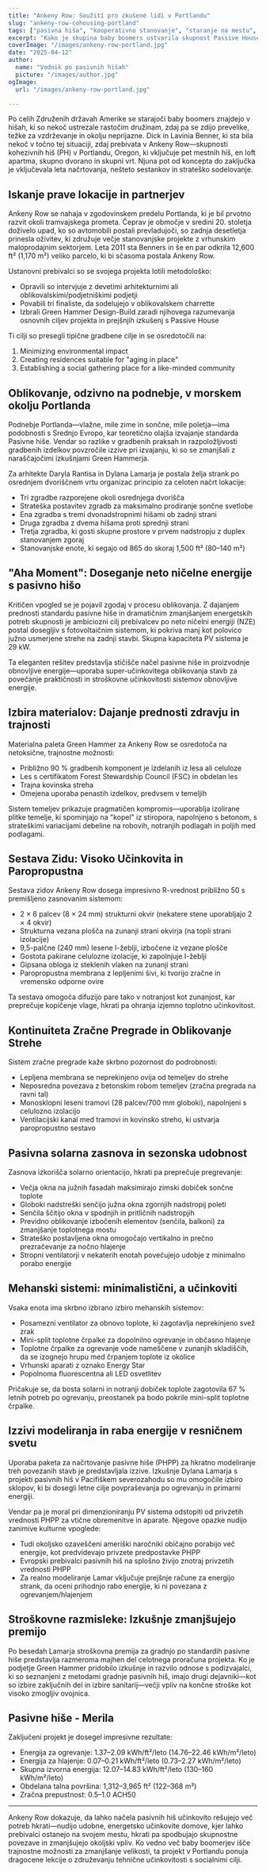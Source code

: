 ```yaml
---
title: "Ankeny Row: Soužití pro zkušené lidi v Portlandu"
slug: "ankeny-row-cohousing-portland"
tags: ["pasivna hiša", "kooperativno stanovanje", "staranje na mestu", "trajnostna zasnova", "energija brez neto"]
excerpt: "Kako je skupina baby boomers ustvarila skupnost Passive House cohousing v Portlandu, Oregon, ki obravnava tako okoljsko trajnost kot socialne potrebe staranja na mestu."
coverImage: "/images/ankeny-row-portland.jpg"
date: "2025-04-12"
author:
  name: "Vodnik po pasivnih hišah"
  picture: "/images/author.jpg"
ogImage:
  url: "/images/ankeny-row-portland.jpg"

---
```

Po celih Združenih državah Amerike se starajoči baby boomers znajdejo v hišah, ki so nekoč ustrezale rastočim družinam, zdaj pa se zdijo prevelike, težke za vzdrževanje in okolju neprijazne. Dick in Lavinia Benner, ki sta bila nekoč v točno tej situaciji, zdaj prebivata v Ankeny Row—skupnosti kohezivnih hiš (PH) v Portlandu, Oregon, ki vključuje pet mestnih hiš, en loft apartma, skupno dvorano in skupni vrt. Njuna pot od koncepta do zaključka je vključevala leta načrtovanja, nešteto sestankov in strateško sodelovanje.

## Iskanje prave lokacije in partnerjev

Ankeny Row se nahaja v zgodovinskem predelu Portlanda, ki je bil prvotno razvit okoli tramvajskega prometa. Čeprav je območje v sredini 20. stoletja doživelo upad, ko so avtomobili postali prevladujoči, so zadnja desetletja prinesla oživitev, ki združuje večje stanovanjske projekte z vrhunskim maloprodajnim sektorjem. Leta 2011 sta Benners in še en par odkrila 12,600 ft² (1,170 m²) veliko parcelo, ki bi sčasoma postala Ankeny Row.

Ustanovni prebivalci so se svojega projekta lotili metodološko:

- Opravili so intervjuje z devetimi arhitekturnimi ali oblikovalskimi/podjetniškimi podjetji
- Povabili tri finaliste, da sodelujejo v oblikovalskem charrette
- Izbrali Green Hammer Design-Build zaradi njihovega razumevanja osnovnih ciljev projekta in prejšnjih izkušenj s Passive House

Ti cilji so presegli tipične gradbene cilje in se osredotočili na:

1. Minimizing environmental impact
2. Creating residences suitable for "aging in place"
3. Establishing a social gathering place for a like-minded community
## Oblikovanje, odzivno na podnebje, v morskem okolju Portlanda

Podnebje Portlanda—vlažne, mile zime in sončne, mile poletja—ima podobnosti s Srednjo Evropo, kar teoretično olajša izvajanje standarda Pasivne hiše. Vendar so razlike v gradbenih praksah in razpoložljivosti gradbenih izdelkov povzročile izzive pri izvajanju, ki so se zmanjšali z naraščajočimi izkušnjami Green Hammerja.

Za arhitekte Daryla Rantisa in Dylana Lamarja je postala želja strank po osrednjem dvoriščnem vrtu organizac principio za celoten načrt lokacije:

- Tri zgradbe razporejene okoli osrednjega dvorišča
- Strateška postavitev zgradb za maksimalno prodiranje sončne svetlobe
- Ena zgradba s tremi dvonadstropnimi hišami ob zadnji strani
- Druga zgradba z dvema hišama proti sprednji strani
- Tretja zgradba, ki gosti skupne prostore v prvem nadstropju z duplex stanovanjem zgoraj
- Stanovanjske enote, ki segajo od 865 do skoraj 1,500 ft² (80–140 m²)
## "Aha Moment": Doseganje neto ničelne energije s pasivno hišo

Kritičen vpogled se je pojavil zgodaj v procesu oblikovanja. Z dajanjem prednosti standardu pasivne hiše in dramatičnim zmanjšanjem energetskih potreb skupnosti je ambiciozni cilj prebivalcev po neto ničelni energiji (NZE) postal dosegljiv s fotovoltaičnim sistemom, ki pokriva manj kot polovico južno usmerjene strehe na zadnji stavbi. Skupna kapaciteta PV sistema je 29 kW.

Ta eleganten rešitev predstavlja stičišče načel pasivne hiše in proizvodnje obnovljive energije—uporaba super-učinkovitega oblikovanja stavb za povečanje praktičnosti in stroškovne učinkovitosti sistemov obnovljive energije.

## Izbira materialov: Dajanje prednosti zdravju in trajnosti

Materialna paleta Green Hammer za Ankeny Row se osredotoča na netoksične, trajnostne možnosti:

- Približno 90 % gradbenih komponent je izdelanih iz lesa ali celuloze
- Les s certifikatom Forest Stewardship Council (FSC) in obdelan les
- Trajna kovinska streha
- Omejena uporaba penastih izdelkov, predvsem v temeljih

Sistem temeljev prikazuje pragmatičen kompromis—uporablja izolirane plitke temelje, ki spominjajo na "kopel" iz stiropora, napolnjeno s betonom, s strateškimi variacijami debeline na robovih, notranjih podlagah in poljih med podlagami.
## Sestava Zidu: Visoko Učinkovita in Paropropustna

Sestava zidov Ankeny Row dosega impresivno R-vrednost približno 50 s premišljeno zasnovanim sistemom:

- 2 × 6 palcev (8 × 24 mm) strukturni okvir (nekatere stene uporabljajo 2 × 4 okvir)
- Strukturna vezana plošča na zunanji strani okvirja (na topli strani izolacije)
- 9,5-palčne (240 mm) lesene I-žeblji, izbočene iz vezane plošče
- Gostota pakirane celulozne izolacije, ki zapolnjuje I-žeblji
- Gipsana obloga iz steklenih vlaken na zunanji strani
- Paropropustna membrana z lepljenimi šivi, ki tvorijo zračne in vremensko odporne ovire

Ta sestava omogoča difuzijo pare tako v notranjost kot zunanjost, kar preprečuje kopičenje vlage, hkrati pa ohranja izjemno toplotno učinkovitost.

## Kontinuiteta Zračne Pregrade in Oblikovanje Strehe

Sistem zračne pregrade kaže skrbno pozornost do podrobnosti:

- Lepljena membrana se neprekinjeno ovija od temeljev do strehe
- Neposredna povezava z betonskim robom temeljev (zračna pregrada na ravni tal)
- Monosklopni leseni tramovi (28 palcev/700 mm globoki), napolnjeni s celulozno izolacijo
- Ventilacijski kanal med tramovi in kovinsko streho, ki ustvarja paropropustno sestavo
## Pasivna solarna zasnova in sezonska udobnost

Zasnova izkorišča solarno orientacijo, hkrati pa preprečuje pregrevanje:

- Večja okna na južnih fasadah maksimirajo zimski dobiček sončne toplote
- Globoki nadstreški senčijo južna okna zgornjih nadstropij poleti
- Senčila ščitijo okna v spodnjih in pritličnih nadstropjih
- Previdno oblikovanje izbočenih elementov (senčila, balkoni) za zmanjšanje toplotnega mostu
- Strateško postavljena okna omogočajo vertikalno in prečno prezračevanje za nočno hlajenje
- Stropni ventilatorji v nekaterih enotah povečujejo udobje z minimalno porabo energije

## Mehanski sistemi: minimalistični, a učinkoviti

Vsaka enota ima skrbno izbrano izbiro mehanskih sistemov:

- Posamezni ventilator za obnovo toplote, ki zagotavlja neprekinjeno svež zrak
- Mini-split toplotne črpalke za dopolnilno ogrevanje in občasno hlajenje
- Toplotne črpalke za ogrevanje vode nameščene v zunanjih skladiščih, da se izognejo hrupu med črpanjem toplote iz okolice
- Vrhunski aparati z oznako Energy Star
- Popolnoma fluorescentna ali LED osvetlitev

Pričakuje se, da bosta solarni in notranji dobiček toplote zagotovila 67 % letnih potreb po ogrevanju, preostanek pa bodo pokrile mini-split toplotne črpalke.
## Izzivi modeliranja in raba energije v resničnem svetu

Uporaba paketa za načrtovanje pasivne hiše (PHPP) za hkratno modeliranje treh povezanih stavb je predstavljala izzive. Izkušnje Dylana Lamarja s projekti pasivnih hiš v Pacifiškem severozahodu so mu omogočile izbiro sklopov, ki bi dosegli letne cilje povpraševanja po ogrevanju in primarni energiji.

Vendar pa je moral pri dimenzioniranju PV sistema odstopiti od privzetih vrednosti PHPP za vtične obremenitve in aparate. Njegove opazke nudijo zanimive kulturne vpoglede:

- Tudi okoljsko ozaveščeni ameriški naročniki običajno porabijo več energije, kot predvidevajo privzete predpostavke PHPP
- Evropski prebivalci pasivnih hiš na splošno živijo znotraj privzetih vrednosti PHPP
- Za realno modeliranje Lamar vključuje prejšnje račune za energijo strank, da oceni prihodnjo rabo energije, ki ni povezana z ogrevanjem/hlajenjem

## Stroškovne razmisleke: Izkušnje zmanjšujejo premijo

Po besedah Lamarja stroškovna premija za gradnjo po standardih pasivne hiše predstavlja razmeroma majhen del celotnega proračuna projekta. Ko je podjetje Green Hammer pridobilo izkušnje in razvilo odnose s podizvajalci, ki so seznanjeni z metodami gradnje pasivnih hiš, imajo drugi dejavniki—kot so izbire zaključnih del in izbire sanitarij—večji vpliv na končne stroške kot visoko zmogljiv ovojnica.
## Pasivne hiše - Merila

Zaključeni projekt je dosegel impresivne rezultate:

- Energija za ogrevanje: 1.37–2.09 kWh/ft²/leto (14.76–22.46 kWh/m²/leto)
- Energija za hlajenje: 0.07–0.21 kWh/ft²/leto (0.73–2.27 kWh/m²/leto)
- Skupna izvorna energija: 12.07–14.83 kWh/ft²/leto (130–160 kWh/m²/leto)
- Obdelana talna površina: 1,312–3,965 ft² (122–368 m²)
- Zračna prepustnost: 0.5–1.0 ACH50

---

Ankeny Row dokazuje, da lahko načela pasivnih hiš učinkovito rešujejo več potreb hkrati—nudijo udobne, energetsko učinkovite domove, kjer lahko prebivalci ostanejo na svojem mestu, hkrati pa spodbujajo skupnostne povezave in zmanjšujejo okoljski vpliv. Ko vedno več baby boomerjev išče trajnostne možnosti za zmanjšanje velikosti, ta projekt v Portlandu ponuja dragocene lekcije o združevanju tehnične učinkovitosti s socialnimi cilji.
